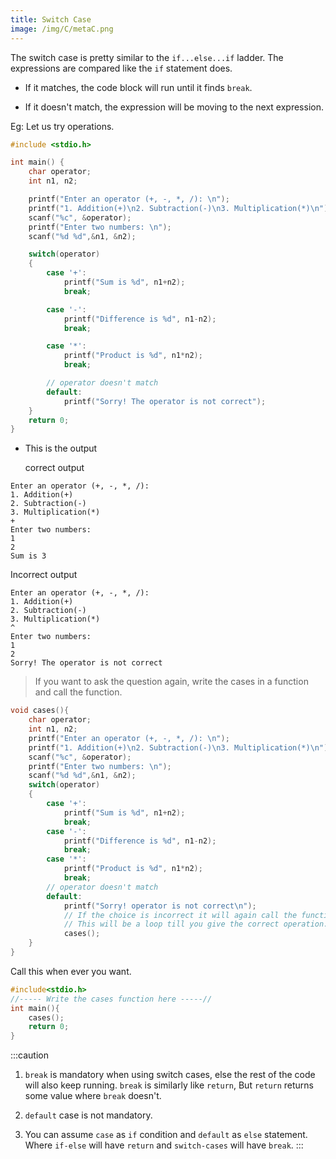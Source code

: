 ```yaml
---
title: Switch Case
image: /img/C/metaC.png
---
```


The switch case is pretty similar to the `if...else...if` ladder.
The expressions are compared like the `if` statement does.

- If it matches, the code block will run until it finds `break`.

- If it doesn't match, the expression will be moving to the next expression.

Eg: Let us try operations.

```c
#include <stdio.h>

int main() {
    char operator;
    int n1, n2;

    printf("Enter an operator (+, -, *, /): \n");
    printf("1. Addition(+)\n2. Subtraction(-)\n3. Multiplication(*)\n");
    scanf("%c", &operator);
    printf("Enter two numbers: \n");
    scanf("%d %d",&n1, &n2);

    switch(operator)
    {
        case '+':
            printf("Sum is %d", n1+n2);
            break;

        case '-':
            printf("Difference is %d", n1-n2);
            break;

        case '*':
            printf("Product is %d", n1*n2);
            break;

        // operator doesn't match
        default:
            printf("Sorry! The operator is not correct");
    }
    return 0;
}
```

- This is the output

    correct output

```
Enter an operator (+, -, *, /): 
1. Addition(+)
2. Subtraction(-)
3. Multiplication(*)
+
Enter two numbers: 
1
2
Sum is 3
```

  Incorrect output

```
Enter an operator (+, -, *, /): 
1. Addition(+)
2. Subtraction(-)
3. Multiplication(*)
^
Enter two numbers: 
1
2
Sorry! The operator is not correct
```

> If you want to ask the question again, write the cases in a function and call the function.
```c
void cases(){
    char operator;
    int n1, n2;
    printf("Enter an operator (+, -, *, /): \n");
    printf("1. Addition(+)\n2. Subtraction(-)\n3. Multiplication(*)\n");
    scanf("%c", &operator);
    printf("Enter two numbers: \n");
    scanf("%d %d",&n1, &n2);
    switch(operator)
    {
        case '+':
            printf("Sum is %d", n1+n2);
            break;
        case '-':
            printf("Difference is %d", n1-n2);
            break;
        case '*':
            printf("Product is %d", n1*n2);
            break;
        // operator doesn't match
        default:
            printf("Sorry! operator is not correct\n");
            // If the choice is incorrect it will again call the function.
            // This will be a loop till you give the correct operation.
            cases();
    }
}
```
Call this when ever you want.
```c
#include<stdio.h>
//----- Write the cases function here -----//
int main(){
    cases();
    return 0;
}
```

:::caution
1. `break` is mandatory when using switch cases, else the rest of the code will also keep running.
`break` is similarly like `return`, But `return` returns some value where `break` doesn't.

2. `default` case is not mandatory.

3. You can assume `case` as `if` condition and `default` as `else` statement. Where `if-else` will have `return`
and `switch-cases` will have `break`.
:::